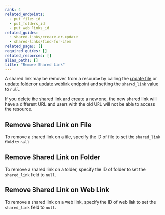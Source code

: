 ```yaml
---
rank: 4
related_endpoints:
  - put_files_id
  - put_folders_id
  - put_web_links_id
related_guides:
  - shared-links/create-or-update
  - shared-links/find-for-item
related_pages: []
required_guides: []
related_resources: []
alias_paths: []
title: "Remove Shared Link"
---
```

A shared link may be removed from a resource by calling the
[update file](endpoint://put_files_id) or
[update folder](endpoint://put_folders_id) or
[update weblink](endpoint://put_web_links_id) endpoint and setting the
`shared_link` value to `null`.

<Message type='warning'>
  If you delete the shared link and create a new one, the new shared link will
  have a different URL and users with the old URL will not be able to access
  the resource.
</Message>

## Remove Shared Link on File

To remove a shared link on a file, specify the ID of file to set the
`shared_link` field to `null`.

<Samples id='put_files_id' variant='remove_shared_link' />

## Remove Shared Link on Folder

To remove a shared link on a folder, specify the ID of folder to set the
`shared_link` field to `null`.

<Samples id='put_folders_id' variant='remove_shared_link' />

## Remove Shared Link on Web Link

To remove a shared link on a web link, specify the ID of web link to set the
`shared_link` field to `null`.

<Samples id='put_web_links_id' variant='remove_shared_link' />

